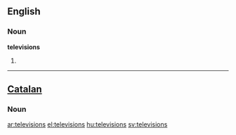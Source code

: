 ==English==
===Noun===
'''televisions'''
# {{plural of|[[television]]}}

----
==[[Catalan]]==

===Noun===
{{ca-noun-fp|s=televisió}}

[[ar:televisions]]
[[el:televisions]]
[[hu:televisions]]
[[sv:televisions]]